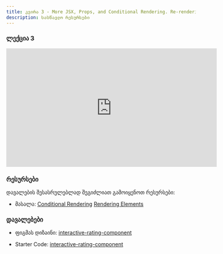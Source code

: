 ```yaml
---
title: კვირა 3 - More JSX, Props, and Conditional Rendering. Re-rendering and State. 
description: სასწავლო რესურსები
---
```


### ლექცია 3
<iframe width="560" height="315"  src="https://www.youtube.com/watch?v=qP5zZZy6xeg" title="YouTube video player" frameborder="0" allow="accelerometer; autoplay; clipboard-write; encrypted-media; gyroscope; picture-in-picture; web-share" allowfullscreen></iframe>


### რესურსები
დავალების შესასრულებლად შეგიძლიათ გამოიყენოთ რესურსები:

- მასალა: [Conditional Rendering](https://legacy.reactjs.org/docs/conditional-rendering.html)
[Rendering Elements](https://legacy.reactjs.org/docs/rendering-elements.html)

### დავალებები

- ფიგმას დიზაინი: [interactive-rating-component](https://www.figma.com/file/H4J9EtA1UHDgvSHEv9ZJss/interactive-rating-component?type=design&node-id=0-1468&mode=design)

- Starter Code: [interactive-rating-component](/zip-files/interactive-rating-component.zip)